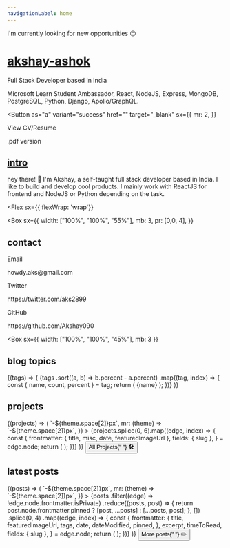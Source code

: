 ```yaml
---
navigationLabel: home
---
```



<Alert variant="success">I'm currently looking for new opportunities 😊</Alert>
<Divider />

# [akshay-ashok](#akshay-ashok)

Full Stack Developer based in India

Microsoft Learn Student Ambassador, React, NodeJS, Express, MongoDB, PostgreSQL, Python, Django, Apollo/GraphQL.

<Button
  as="a"
  variant="success"
  href=""
  target="_blank"
  sx={{
    mr: 2,
  }}
>
  View CV/Resume
</Button>

<Link href="" target="_blank" title="View CV">
  .pdf version
</Link>
<Divider />
<Divider />

## [intro](#intro)

hey there! 👋 I'm Akshay, a self-taught full stack developer based in India. I like to build and develop
cool products. I mainly work with ReactJS for frontend and NodeJS or Python depending on the task.

<Divider />

<Flex
  sx={{ flexWrap: 'wrap'}}
>
<Box
  sx={{
    width: ["100%", "100%", "55%"],
    mb: 3,
    pr: [0,0, 4],
  }}
>

## contact

<Text>Email</Text>
<Link href="mailto:howdy.aks@gmail.com" target="_blank" variant="styles.a">
  howdy.aks@gmail.com
</Link>
<Divider />

<Text>Twitter</Text>
<Link href="https://twitter.com/aks2899" target="_blank" variant="styles.a">
  https://twitter.com/aks2899
</Link>
<Divider />

<Text>GitHub</Text>
<Link href="https://github.com/Akshay090" target="_blank" variant="styles.a">
  https://github.com/Akshay090
</Link>
<Divider />

<Divider />
</Box>

<Box
  sx={{
    width: ["100%", "100%", "45%"],
    mb: 3
  }}
>

## blog topics

<Divider />

<SourceTags>
  {(tags) => (
    <Box>
      {tags
        .sort((a, b) => b.percent - a.percent)
        .map((tag, index) => {
          const { name, count, percent } = tag;
          return (
            <Badge
              key={index}
              variant="primary"
              sx={{
                mr: 2,
                mb: 2,
                color: mix("secondary", "primary", `${index / tags.length}`),
                borderColor: mix(
                  "secondary",
                  "primary",
                  `${index / tags.length}`
                ),
              }}
            >
              {name}
            </Badge>
          );
        })}
    </Box>
  )}
</SourceTags>

<Divider />
<Divider />

</Box>
</Flex>

## projects

<SourceList filter="projects">
  {(projects) => (
    <Flex
      sx={{
        flexWrap: "wrap",
        ml: (theme) => `-${theme.space[2]}px`,
        mr: (theme) => `-${theme.space[2]}px`,
      }}
    >
      {projects.splice(0, 6).map((edge, index) => {
        const {
          frontmatter: { title, misc, date, featuredImageUrl },
          fields: { slug },
        } = edge.node;
        return (
          <ProjectCard
            index={index}
            cardImage={featuredImageUrl}
            title={title}
            misc={misc}
            date={date}
            slug={slug}
          />
        );
      })}
    </Flex>
  )}
</SourceList>

<Divider />
<Flex
  sx={{
    justifyContent: "center",
  }}
>
  <Box>
    <Button as={GatsbyLink} variant="ghost" href="/projects">
      All Projects{" "}
      <Box as="span" role="img" aria-label="pencil">
        🛠
      </Box>
    </Button>
  </Box>
</Flex>
<Divider />

## latest posts

<Divider />

<SourceList filter="posts">
  {(posts) => (
    <Flex
      sx={{
        flexWrap: "wrap",
        ml: (theme) => `-${theme.space[2]}px`,
        mr: (theme) => `-${theme.space[2]}px`,
      }}
    >
      {posts
        .filter((edge) => !edge.node.frontmatter.isPrivate)
        .reduce((posts, post) => {
          return post.node.frontmatter.pinned
            ? [post, ...posts]
            : [...posts, post];
        }, [])
        .splice(0, 4)
        .map((edge, index) => {
          const {
            frontmatter: {
              title,
              featuredImageUrl,
              tags,
              date,
              dateModified,
              pinned,
            },
            excerpt,
            timeToRead,
            fields: { slug },
          } = edge.node;
          return (
            <PostCard
              key={index}
              title={title}
              cardImage={index === 0 ? featuredImageUrl : null}
              tags={tags}
              date={date}
              dateModified={dateModified}
              excerpt={excerpt}
              slug={slug}
              pinned={pinned}
              timeToRead={timeToRead}
            />
          );
        })}
    </Flex>
  )}
</SourceList>
<Divider />
<Flex
  sx={{
    justifyContent: "center",
  }}
>
  <Box>
    <Button as={GatsbyLink} variant="ghost" href="/posts">
      More posts{" "}
      <Box as="span" role="img" aria-label="pencil">
        ✏️
      </Box>
    </Button>
  </Box>
</Flex>

